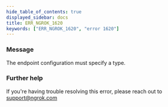 ```yaml
---
hide_table_of_contents: true
displayed_sidebar: docs
title: ERR_NGROK_1620
keywords: ["ERR_NGROK_1620", "error 1620"]
---
```


### Message

The endpoint configuration must specify a type.

### Further help

If you're having trouble resolving this error, please reach out to [support@ngrok.com](mailto:support@ngrok.com?subject=Help%20with%20ERR_NGROK_1620)
